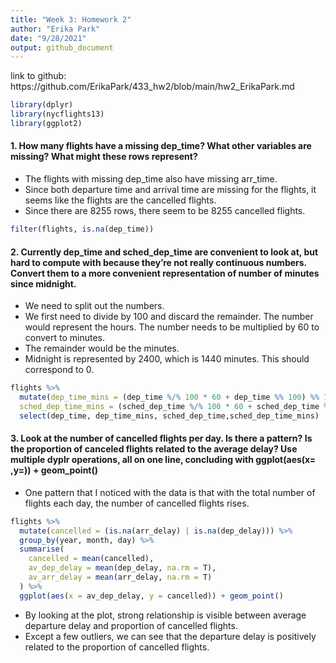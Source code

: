 ```yaml
---
title: "Week 3: Homework 2"
author: "Erika Park"
date: "9/28/2021"
output: github_document
---
```


link to github: https://github.com/ErikaPark/433_hw2/blob/main/hw2_ErikaPark.md

```r
library(dplyr)
library(nycflights13)
library(ggplot2)
``` 

#### 1. How many flights have a missing dep_time? What other variables are missing? What might these rows represent?

* The flights with missing dep_time also have missing arr_time. 
* Since both departure time and arrival time are missing for the flights, it seems like the flights are the cancelled flights.
* Since there are 8255 rows, there seem to be 8255 cancelled flights. 

```r
filter(flights, is.na(dep_time))
```


\vspace{10pt}

#### 2. Currently dep_time and sched_dep_time are convenient to look at, but hard to compute with because they’re not really continuous numbers. Convert them to a more convenient representation of number of minutes since midnight.

* We need to split out the numbers.
* We first need to divide by 100 and discard the remainder. The number would represent the hours. The number needs to be multiplied by 60 to convert to minutes. 
* The remainder would be the minutes. 
* Midnight is represented by 2400, which is 1440 minutes. This should correspond to 0. 

\vspace{10pt}

```r
flights %>%  
  mutate(dep_time_mins = (dep_time %/% 100 * 60 + dep_time %% 100) %% 1440,
  sched_dep_time_mins = (sched_dep_time %/% 100 * 60 + sched_dep_time %% 100) %% 1440) %>% 
  select(dep_time, dep_time_mins, sched_dep_time,sched_dep_time_mins)
``` 

\vspae{10pt}

#### 3. Look at the number of cancelled flights per day. Is there a pattern? Is the proportion of canceled flights related to the average delay? Use multiple dyplr operations, all on one line, concluding with ggplot(aes(x= ,y=)) + geom_point()

\vspace{10pt}

* One pattern that I noticed with the data is that with the total number of flights each day, the number of cancelled flights rises.

```r
flights %>%
  mutate(cancelled = (is.na(arr_delay) | is.na(dep_delay))) %>%
  group_by(year, month, day) %>%
  summarise(
    cancelled = mean(cancelled),
    av_dep_delay = mean(dep_delay, na.rm = T),
    av_arr_delay = mean(arr_delay, na.rm = T)
  ) %>% 
  ggplot(aes(x = av_dep_delay, y = cancelled)) + geom_point()

``` 

*  By looking at the plot, strong relationship is visible between average departure delay and proportion of cancelled flights. 
* Except a few outliers, we can see that the departure delay is positively related to the proportion of cancelled flights. 












